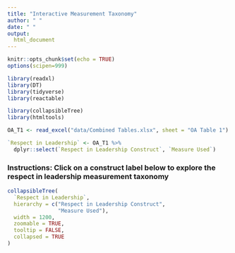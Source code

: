 ```yaml
---
title: "Interactive Measurement Taxonomy"
author: " "
date: " "
output:
  html_document
---
```


```r
knitr::opts_chunk$set(echo = TRUE)
options(scipen=999)
```

```r
library(readxl)
library(DT)
library(tidyverse)
library(reactable)

library(collapsibleTree)
library(htmltools)
```

```r
OA_T1 <- read_excel("data/Combined Tables.xlsx", sheet = "OA Table 1")
```

```r
`Respect in Leadership` <- OA_T1 %>%
  dplyr::select(`Respect in Leadership Construct`, `Measure Used`)
```

### **Instructions:** Click on a construct label below to explore the respect in leadership measurement taxonomy
```r
collapsibleTree(
  `Respect in Leadership`,
  hierarchy = c("Respect in Leadership Construct",
                "Measure Used"),
  width = 1200,
  zoomable = TRUE,
  tooltip = FALSE,
  collapsed = TRUE
)
```
